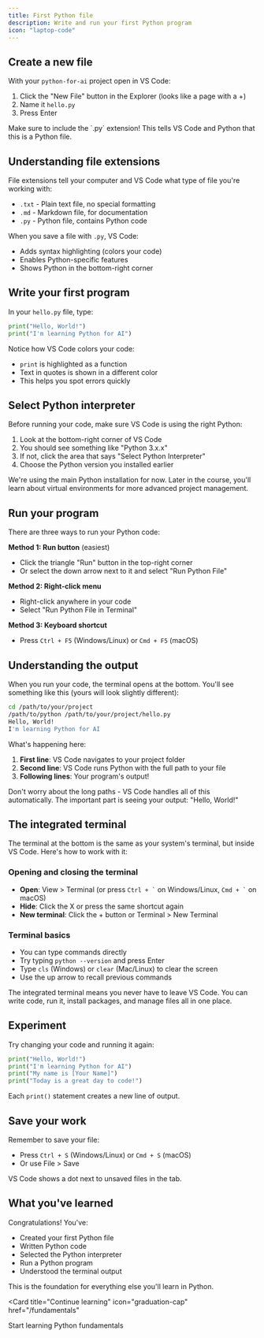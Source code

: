 ```yaml
---
title: First Python file
description: Write and run your first Python program
icon: "laptop-code"
---
```


## Create a new file

With your `python-for-ai` project open in VS Code:

1. Click the "New File" button in the Explorer (looks like a page with a +)
2. Name it `hello.py`
3. Press Enter

<Warning>
  Make sure to include the `.py` extension! This tells VS Code and Python that this is a Python file.
</Warning>

## Understanding file extensions

File extensions tell your computer and VS Code what type of file you're working with:

- `.txt` - Plain text file, no special formatting
- `.md` - Markdown file, for documentation
- `.py` - Python file, contains Python code

When you save a file with `.py`, VS Code:
- Adds syntax highlighting (colors your code)
- Enables Python-specific features
- Shows Python in the bottom-right corner

## Write your first program

In your `hello.py` file, type:

```python
print("Hello, World!")
print("I'm learning Python for AI")
```

Notice how VS Code colors your code:
- `print` is highlighted as a function
- Text in quotes is shown in a different color
- This helps you spot errors quickly

## Select Python interpreter

Before running your code, make sure VS Code is using the right Python:

1. Look at the bottom-right corner of VS Code
2. You should see something like "Python 3.x.x"
3. If not, click the area that says "Select Python Interpreter"
4. Choose the Python version you installed earlier

<Note>
  We're using the main Python installation for now. Later in the course, you'll learn about virtual environments for more advanced project management.
</Note>

## Run your program

There are three ways to run your Python code:

**Method 1: Run button** (easiest)
- Click the triangle "Run" button in the top-right corner
- Or select the down arrow next to it and select "Run Python File"

**Method 2: Right-click menu**
- Right-click anywhere in your code
- Select "Run Python File in Terminal"

**Method 3: Keyboard shortcut**
- Press `Ctrl + F5` (Windows/Linux) or `Cmd + F5` (macOS)

## Understanding the output

When you run your code, the terminal opens at the bottom. You'll see something like this (yours will look slightly different):

```bash
cd /path/to/your/project
/path/to/python /path/to/your/project/hello.py
Hello, World!
I'm learning Python for AI
```

What's happening here:
1. **First line**: VS Code navigates to your project folder
2. **Second line**: VS Code runs Python with the full path to your file
3. **Following lines**: Your program's output!

Don't worry about the long paths - VS Code handles all of this automatically. The important part is seeing your output: "Hello, World!"

## The integrated terminal

The terminal at the bottom is the same as your system's terminal, but inside VS Code. Here's how to work with it:

### Opening and closing the terminal
- **Open**: View > Terminal (or press `` Ctrl + ` `` on Windows/Linux, `` Cmd + ` `` on macOS)
- **Hide**: Click the X or press the same shortcut again
- **New terminal**: Click the + button or Terminal > New Terminal

### Terminal basics
- You can type commands directly
- Try typing `python --version` and press Enter
- Type `cls` (Windows) or `clear` (Mac/Linux) to clear the screen
- Use the up arrow to recall previous commands

<Tip>
  The integrated terminal means you never have to leave VS Code. You can write code, run it, install packages, and manage files all in one place.
</Tip>

## Experiment

Try changing your code and running it again:

```python
print("Hello, World!")
print("I'm learning Python for AI")
print("My name is [Your Name]")
print("Today is a great day to code!")
```

Each `print()` statement creates a new line of output.

## Save your work

Remember to save your file:
- Press `Ctrl + S` (Windows/Linux) or `Cmd + S` (macOS)
- Or use File > Save

VS Code shows a dot next to unsaved files in the tab.

## What you've learned

Congratulations! You've:
- Created your first Python file
- Written Python code
- Selected the Python interpreter
- Run a Python program
- Understood the terminal output

This is the foundation for everything else you'll learn in Python.

<Card
  title="Continue learning"
  icon="graduation-cap"
  href="/fundamentals"
>
  Start learning Python fundamentals
</Card>